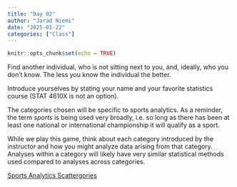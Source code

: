 ```yaml
---
title: "Day 02"
author: "Jarad Niemi"
date: "2025-01-22"
categories: ["Class"]
---
```


```r
knitr::opts_chunk$set(echo = TRUE)
```
 
Find another individual, who is not sitting next to you, and,
ideally, who you don't know. 
The less you know the individual the better.

Introduce yourselves by stating your name and your favorite statistics 
course (STAT 4610X is not an option). 

The categories chosen will be specific to sports analytics. 
As a reminder, the term *sports* is being used very broadly, 
i.e. so long as there has been at least one national or international championship
it will qualify as a sport.

While we play this game, think about each category introduced by the 
instructor and how you might analyze data arising from that category. 
Analyses within a category will likely have very similar statistical methods
used compared to analyses across categories.
 
[Sports Analytics Scattergories](../../slides/scattergories.html)